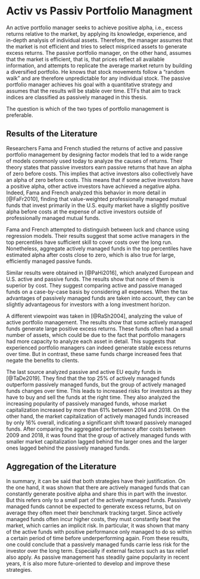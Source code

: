 # Activ vs Passiv Portfolio Managment {#activevspassive}
An active portfolio manager seeks to achieve positive alpha, i.e., excess returns relative to the market, by applying its knowledge, experience, and in-depth analysis of individual assets. Therefore, the manager assumes that the market is not efficient and tries to select mispriced assets to generate excess returns. The passive portfolio manager, on the other hand, assumes that the market is efficient, that is, that prices reflect all available information, and attempts to replicate the average market return by building a diversified portfolio. He knows that stock movements follow a "random walk" and are therefore unpredictable for any individual stock. The passive portfolio manager achieves his goal with a quantitative strategy and assumes that the results will be stable over time. ETFs that aim to track indices are classified as passively managed in this thesis.

The question is which of the two types of portfolio management is preferable.


## Results of the Literature
Researchers Fama and French studied the returns of active and passive portfolio management by designing factor models that led to a wide range of models commonly used today to analyze the causes of returns. Their theory states that passive investors earn passive returns that have an alpha of zero before costs. This implies that active investors also collectively have an alpha of zero before costs. This means that if some active investors have a positive alpha, other active investors have achieved a negative alpha. Indeed, Fama and French analyzed this behavior in more detail in [@FaFr2010], finding that value-weighted professionally managed mutual funds that invest primarily in the U.S. equity market have a slightly positive alpha before costs at the expense of active investors outside of professionally managed mutual funds.

Fama and French attempted to distinguish between luck and chance using regression models. Their results suggest that some active managers in the top percentiles have sufficient skill to cover costs over the long run. Nonetheless, aggregate actively managed funds in the top percentiles have estimated alpha after costs close to zero, which is also true for large, efficiently managed passive funds.

Similar results were obtained in [@PaHi2016], which analyzed European and U.S. active and passive funds. The results show that none of them is superior by cost. They suggest comparing active and passive managed funds on a case-by-case basis by considering all expenses. When the tax advantages of passively managed funds are taken into account, they can be slightly advantageous for investors with a long investment horizon.

A different viewpoint was taken in [@RaSh2004], analyzing the value of active portfolio management. The results show that some actively managed funds generate large positive excess returns. These funds often had a small number of assets, which could be due to the fact that portfolio managers had more capacity to analyze each asset in detail. This suggests that experienced portfolio managers can indeed generate stable excess returns over time. But in contrast, these same funds charge increased fees that negate the benefits to clients.

The last source analyzed passive and active EU equity funds in [@TaDe2019]. They find that the top 25% of actively managed funds outperform passively managed funds, but the group of actively managed funds changes over time. This leads to increased risks for investors as they have to buy and sell the funds at the right time. They also analyzed the increasing popularity of passively managed funds, whose market capitalization increased by more than 61% between 2014 and 2018. On the other hand, the market capitalization of actively managed funds increased by only 16% overall, indicating a significant shift toward passively managed funds. After comparing the aggregated performance after costs between 2009 and 2018, it was found that the group of actively managed funds with smaller market capitalization lagged behind the larger ones and the larger ones lagged behind the passively managed funds.


## Aggregation of the Literature
In summary, it can be said that both strategies have their justification. On the one hand, it was shown that there are actively managed funds that can constantly generate positive alpha and share this in part with the investor. But this refers only to a small part of the actively managed funds. Passively managed funds cannot be expected to generate excess returns, but on average they often meet their benchmark tracking target. Since actively managed funds often incur higher costs, they must constantly beat the market, which carries an implicit risk. In particular, it was shown that many of the active funds with positive performance only managed to do so within a certain period of time before underperforming again. From these results, one could conclude that a passively managed funds carrie less risk for the investor over the long term. Especially if external factors such as tax relief also apply. As passive management has steadily gaine popularity in recent years, it is also more future-oriented to develop and improve these strategies. 




